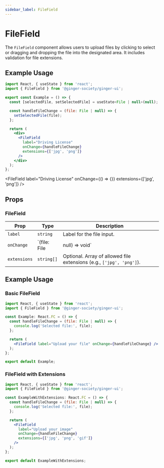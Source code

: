```yaml
---
sidebar_label: FileField
---
```



# FileField

The `FileField` component allows users to upload files by clicking to select or dragging and dropping the file into the designated area. It includes validation for file extensions.

## Example Usage

```jsx
import React, { useState } from 'react';
import { FileField } from '@ginger-society/ginger-ui';

export const Example = () => {
  const [selectedFile, setSelectedFile] = useState<File | null>(null);

  const handleFileChange = (file: File | null) => {
    setSelectedFile(file);
  };

  return (
    <div>
      <FileField
        label="Driving License"
        onChange={handleFileChange}
        extensions={['jpg', 'png']}
      />
    </div>
  );
};
```

<FileField
        label="Driving License"
        onChange={() => {}}
        extensions={['jpg', 'png']}
      />

## Props

### FileField

| Prop         | Type                           | Description                                                                 |
|--------------|--------------------------------|-----------------------------------------------------------------------------|
| `label`      | `string`                       | Label for the file input.                                                   |
| `onChange`   | `(file: File | null) => void`  | Callback function that is called when the file changes.                     |
| `extensions` | `string[]`                     | Optional. Array of allowed file extensions (e.g., `['jpg', 'png']`).        |

## Example Usage

### Basic FileField

```jsx
import React, { useState } from 'react';
import { FileField } from '@ginger-society/ginger-ui';

const Example: React.FC = () => {
  const handleFileChange = (file: File | null) => {
    console.log('Selected file:', file);
  };

  return (
    <FileField label="Upload your file" onChange={handleFileChange} />
  );
};

export default Example;
```

### FileField with Extensions

```jsx
import React, { useState } from 'react';
import { FileField } from '@ginger-society/ginger-ui';

const ExampleWithExtensions: React.FC = () => {
  const handleFileChange = (file: File | null) => {
    console.log('Selected file:', file);
  };

  return (
    <FileField
      label="Upload your image"
      onChange={handleFileChange}
      extensions={['jpg', 'png', 'gif']}
    />
  );
};

export default ExampleWithExtensions;
```